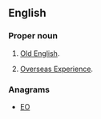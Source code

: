 {{also|oe|Oe|Œ|œ}}
==English==

===Proper noun===
{{en-proper noun}}

# {{context|linguistics|initialism|lang=en}} [[Old English]].
# {{context|New Zealand|initialism|lang=en}} [[Overseas Experience]].

===Anagrams===
* [[EO#English|EO]]